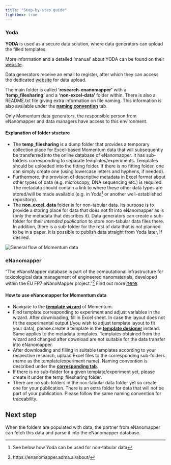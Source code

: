 ```yaml
---
title: "Step-by-step guide"
lightbox: true
---
```


### Yoda

**YODA** is used as a secure data solution, where data generators can upload the filled templates.

::: {.callout-tip icon="false" appearence="simple"}
More information and a detailed ‘manual’ about YODA can be found on their [website](https://www.uu.nl/en/research/yoda/guide-to-yoda).
:::

Data generators receive an email to register, after which they can access the dedicated [website](https://dgk.yoda.uu.nl/) for data upload.

The main folder is called **‘research-enanomapper’** with a **‘temp_filesharing’** and a **‘non-excel-data’** folder within. There is also a README.txt file giving extra information on file naming. This information is also available under the [**naming convention**](/naming.qmd) tab.

::: {.callout-note icon="false" appearence="simple" collapse="true"}
Only Momentum data generators, the responsible person from eNanomapper and data managers have access to this environment.
:::

#### Explanation of folder stucture

-   The **temp_filesharing** is a dump folder that provides a temporary collection place for Excel-based Momentum data that will subsequently be transferred into the online database of eNanomapper. It has sub-folders corresponding to separate templates/experiments. Templates should be uploaded into the fitting folder. If there is no fitting folder, one can simply create one (using lowercase letters and hyphens, if needed).
-   Furthermore, the provision of descriptive metadata in Excel format about other types of data (e.g. microscopy, DNA sequencing etc.) is required. The metadata should contain a link to where these other data types are stored/will be made available (e.g. in Yoda[^1] or another well-established repository).
-   The **non_excel_data** folder is for non-tabular data. Its purpose is to provide a storing place for data that does not fit into eNanomapper as is (only the metadata that describes it). Data generators can create a sub-folder for their *intended publication* to store non-tabular data files there. In addition, there is a sub-folder for the rest of data that is not planned to be in a paper. It is possible to publish data straight from Yoda later, if desired.

[^1]: See below how Yoda can be used for non-tabular data

![](/dataflow_website_v2.png "General flow of Momentum data")

### eNanomapper

"The eNanoMapper database is part of the computational infrastructure for toxicological data management of engineered nanomaterials, developed within the EU FP7 eNanoMapper project."[^2] Find out more [here](#0){style="font-size: 12pt; font-weight: var(--fontWeightRegular);"}.

[^2]: https://enanomapper.adma.ai/about/

#### How to use eNanomapper for Momemtum data

-   Navigate to the [**template wizard**](https://enanomapper.adma.ai/projects/momentum/datatemplates/) of Momentum.
-   Find template corresponding to experiment and adjust variables in the wizard. After downloading, fill in Excel sheet. In case the layout does not fit the experimental output (/you wish to adjust template layout to fit your data), please create a template in the [**template designer**](https://enanomapper.adma.ai/templates) instead. Same applies to the metadata templates. Templates obtained from the wizard and changed after download are not suitable for the data transfer into eNanomapper.
-   After downloading and filling in suitable templates according to your respective research, upload Excel files to the corresponding sub-folders (name as the template/experiment name). Naming convention is described under the [**corresponding tab**](/naming.qmd).
-   If there is no sub-folder for a given template/experiment yet, please create it under the temp_filesharing folder.
-   There are no sub-folders in the non-tabular data folder yet so create one for your publication. There is an extra folder for data that will not be part of your publication. Please follow the same naming convention for traceability.

::: {.callout-note icon="false" appearence="simple" collapse="true"}
## Next step

When the folders are populated with data, the partner from eNanomapper can fetch this data and parse it into the eNanomapper database.
:::